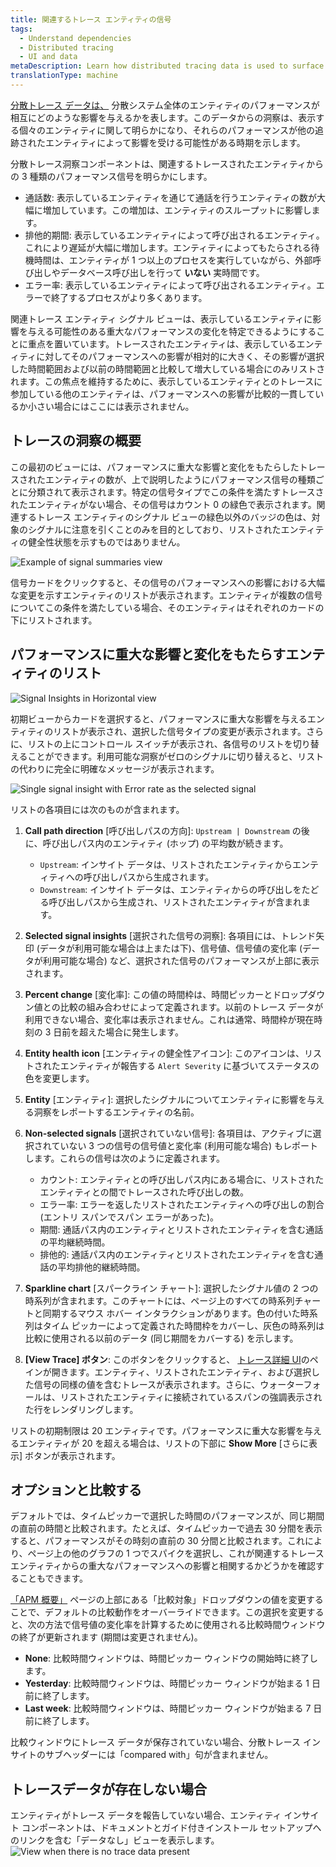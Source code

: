 ```yaml
---
title: 関連するトレース エンティティの信号
tags:
  - Understand dependencies
  - Distributed tracing
  - UI and data
metaDescription: Learn how distributed tracing data is used to surface performance impacts caused by traced entities.
translationType: machine
---
```



[分散トレース データは、](/docs/distributed-tracing/concepts/how-new-relic-distributed-tracing-works/#trace-structure) 分散システム全体のエンティティのパフォーマンスが相互にどのような影響を与えるかを表します。このデータからの洞察は、表示する個々のエンティティに関して明らかになり、それらのパフォーマンスが他の追跡されたエンティティによって影響を受ける可能性がある時期を示します。

分散トレース洞察コンポーネントは、関連するトレースされたエンティティからの 3 種類のパフォーマンス信号を明らかにします。

* 通話数: 表示しているエンティティを通じて通話を行うエンティティの数が大幅に増加しています。この増加は、エンティティのスループットに影響します。
* 排他的期間: 表示しているエンティティによって呼び出されるエンティティ。これにより遅延が大幅に増加します。エンティティによってもたらされる待機時間は、エンティティが 1 つ以上のプロセスを実行していながら、外部呼び出しやデータベース呼び出しを行って **いない** 実時間です。
* エラー率: 表示しているエンティティによって呼び出されるエンティティ。エラーで終了するプロセスがより多くあります。

関連トレース エンティティ シグナル ビューは、表示しているエンティティに影響を与える可能性のある重大なパフォーマンスの変化を特定できるようにすることに重点を置いています。トレースされたエンティティは、表示しているエンティティに対してそのパフォーマンスへの影響が相対的に大きく、その影響が選択した時間範囲および以前の時間範囲と比較して増大している場合にのみリストされます。この焦点を維持するために、表示しているエンティティとのトレースに参加している他のエンティティは、パフォーマンスへの影響が比較的一貫しているか小さい場合にはここには表示されません。

## トレースの洞察の概要

この最初のビューには、パフォーマンスに重大な影響と変化をもたらしたトレースされたエンティティの数が、上で説明したようにパフォーマンス信号の種類ごとに分類されて表示されます。特定の信号タイプでこの条件を満たすトレースされたエンティティがない場合、その信号はカウント 0 の緑色で表示されます。関連するトレース エンティティのシグナル ビューの緑色以外のバッジの色は、対象のシグナルに注意を引くことのみを目的としており、リストされたエンティティの健全性状態を示すものではありません。

<img
  title="Signal summaries example"
  alt="Example of signal summaries view"
  src={signalSummariesWithAllClear}
/>

信号カードをクリックすると、その信号のパフォーマンスへの影響における大幅な変更を示すエンティティのリストが表示されます。エンティティが複数の信号についてこの条件を満たしている場合、そのエンティティはそれぞれのカードの下にリストされます。

## パフォーマンスに重大な影響と変化をもたらすエンティティのリスト

<img
  title="Signal Insights in Horizontal view"
  alt="Signal Insights in Horizontal view"
  src={signalInsightHorizontalView}
/>

初期ビューからカードを選択すると、パフォーマンスに重大な影響を与えるエンティティのリストが表示され、選択した信号タイプの変更が表示されます。さらに、リストの上にコントロール スイッチが表示され、各信号のリストを切り替えることができます。利用可能な洞察がゼロのシグナルに切り替えると、リストの代わりに完全に明確なメッセージが表示されます。

<img
  title="Signal insight breakdown"
  alt="Single signal insight with Error rate as the selected signal"
  src={signalInsightWithLegend}
/>

リストの各項目には次のものが含まれます。

1. **Call path direction** \[呼び出しパスの方向]: `Upstream | Downstream` の後に、呼び出しパス内のエンティティ (ホップ) の平均数が続きます。

   * `Upstream`: インサイト データは、リストされたエンティティからエンティティへの呼び出しパスから生成されます。
   * `Downstream`: インサイト データは、エンティティからの呼び出しをたどる呼び出しパスから生成され、リストされたエンティティが含まれます。

2. **Selected signal insights** \[選択された信号の洞察]: 各項目には、トレンド矢印 (データが利用可能な場合は上または下)、信号値、信号値の変化率 (データが利用可能な場合) など、選択された信号のパフォーマンスが上部に表示されます。

3. **Percent change** \[変化率]: この値の時間枠は、時間ピッカーとドロップダウン値との比較の組み合わせによって定義されます。以前のトレース データが利用できない場合、変化率は表示されません。これは通常、時間枠が現在時刻の 3 日前を超えた場合に発生します。

4. **Entity health icon** \[エンティティの健全性アイコン]: このアイコンは、リストされたエンティティが報告する `Alert Severity` に基づいてステータスの色を変更します。

5. **Entity** \[エンティティ]: 選択したシグナルについてエンティティに影響を与える洞察をレポートするエンティティの名前。

6. **Non-selected signals** \[選択されていない信号]: 各項目は、アクティブに選択されていない 3 つの信号の信号値と変化率 (利用可能な場合) もレポートします。これらの信号は次のように定義されます。

   * カウント: エンティティとの呼び出しパス内にある場合に、リストされたエンティティとの間でトレースされた呼び出しの数。
   * エラー率: エラーを返したリストされたエンティティへの呼び出しの割合 (エントリ スパンでスパン エラーがあった)。
   * 期間: 通話パス内のエンティティとリストされたエンティティを含む通話の平均継続時間。
   * 排他的: 通話パス内のエンティティとリストされたエンティティを含む通話の平均排他的継続時間。

7. **Sparkline chart** \[スパークライン チャート]: 選択したシグナル値の 2 つの時系列が含まれます。このチャートには、ページ上のすべての時系列チャートと同期するマウス ホバー インタラクションがあります。色の付いた時系列はタイム ピッカーによって定義された時間枠をカバーし、灰色の時系列は比較に使用される以前のデータ (同じ期間をカバーする) を示します。

8. **\[View Trace] ボタン**: このボタンをクリックすると、 [トレース詳細 UI](/docs/distributed-tracing/ui-data/trace-details/)のペインが開きます。エンティティ、リストされたエンティティ、および選択した信号の同様の値を含むトレースが表示されます。さらに、ウォーターフォールは、リストされたエンティティに接続されているスパンの強調表示された行をレンダリングします。

リストの初期制限は 20 エンティティです。パフォーマンスに重大な影響を与えるエンティティが 20 を超える場合は、リストの下部に **Show More** \[さらに表示] ボタンが表示されます。

## オプションと比較する

デフォルトでは、タイムピッカーで選択した時間のパフォーマンスが、同じ期間の直前の時間と比較されます。たとえば、タイムピッカーで過去 30 分間を表示すると、パフォーマンスがその時刻の直前の 30 分間と比較されます。これにより、ページ上の他のグラフの 1 つでスパイクを選択し、これが関連するトレース エンティティからの重大なパフォーマンスへの影響と相関するかどうかを確認することもできます。

[「APM 概要」](/docs/apm/agents/manage-apm-agents/agent-data/triage-run-diagnostics/) ページの上部にある「比較対象」ドロップダウンの値を変更することで、デフォルトの比較動作をオーバーライドできます。この選択を変更すると、次の方法で信号値の変化率を計算するために使用される比較時間ウィンドウの終了が更新されます (期間は変更されません)。

* **None**: 比較時間ウィンドウは、時間ピッカー ウィンドウの開始時に終了します。
* **Yesterday**: 比較時間ウィンドウは、時間ピッカー ウィンドウが始まる 1 日前に終了します。
* **Last week**: 比較時間ウィンドウは、時間ピッカー ウィンドウが始まる 7 日前に終了します。

比較ウィンドウにトレース データが保存されていない場合、分散トレース インサイトのサブヘッダーには「compared with」句が含まれません。

## トレースデータが存在しない場合

エンティティがトレース データを報告していない場合、エンティティ インサイト コンポーネントは、ドキュメントとガイド付きインストール セットアップへのリンクを含む「データなし」ビューを表示します。<img title="No trace data pattern" alt="View when there is no trace data present" src={noTraceDataPattern}/>